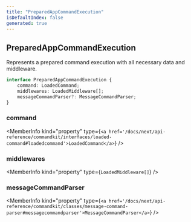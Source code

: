 ```yaml
---
title: "PreparedAppCommandExecution"
isDefaultIndex: false
generated: true
---
```



<!-- This file was generated from the CommandKit source. Do not modify. Instead, re-run the "docgen" script -->


## PreparedAppCommandExecution

<GenerationInfo sourceFile="packages/commandkit/src/app/handlers/AppCommandHandler.ts" sourceLine="115" packageName="commandkit" />

Represents a prepared command execution with all necessary data and middleware.

```ts title="Signature"
interface PreparedAppCommandExecution {
    command: LoadedCommand;
    middlewares: LoadedMiddleware[];
    messageCommandParser?: MessageCommandParser;
}
```

<div className="members-wrapper">

### command

<MemberInfo kind="property" type={`<a href='/docs/next/api-reference/commandkit/interfaces/loaded-command#loadedcommand'>LoadedCommand</a>`}   />


### middlewares

<MemberInfo kind="property" type={`LoadedMiddleware[]`}   />


### messageCommandParser

<MemberInfo kind="property" type={`<a href='/docs/next/api-reference/commandkit/classes/message-command-parser#messagecommandparser'>MessageCommandParser</a>`}   />




</div>
